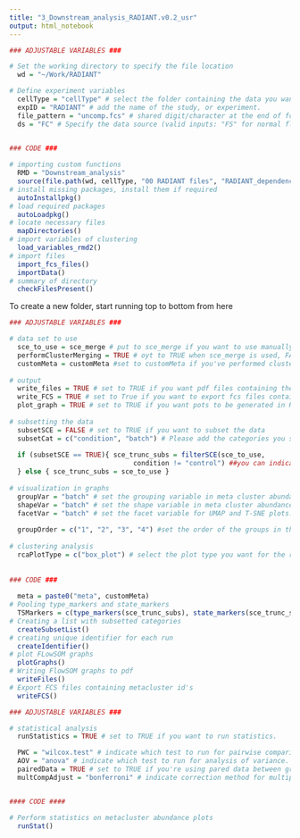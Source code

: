 ```yaml
---
title: "3_Downstream_analysis_RADIANT.v0.2_usr"
output: html_notebook
---
```


```r

### ADJUSTABLE VARIABLES ###

# Set the working directory to specify the file location
  wd = "~/Work/RADIANT" 

# Define experiment variables
  cellType = "cellType" # select the folder containing the data you want to analyse. Valid entries should match a folder name in wd specified above
  expID = "RADIANT" # add the name of the study, or experiment.
  file_pattern = "uncomp.fcs" # shared digit/character at the end of fcs files and fcs extension
  ds = "FC" # Specify the data source (valid inputs: "FS" for normal flow cytometry, "SFC" for spectral flow cytometry)

  
### CODE ###

# importing custom functions
  RMD = "Downstream_analysis"
  source(file.path(wd, cellType, "00 RADIANT files", "RADIANT_dependencies_usr_v0.2.R"))
# install missing packages, install them if required 
  autoInstallpkg()
# load required packages
  autoLoadpkg()
# locate necessary files
  mapDirectories()
# import variables of clustering
  load_variables_rmd2()
# import files
  import_fcs_files()
  importData()
# summary of directory
  checkFilesPresent()

```

To create a new folder, start running top to bottom from here
```r


### ADJUSTABLE VARIABLES ###

# data set to use
  sce_to_use = sce_merge # put to sce_merge if you want to use manually merged clusters, put to sce if you didn't perform manual merging 
  performClusterMerging = TRUE # oyt to TRUE when sce_merge is used, FALSE if sce is used
  customMeta = customMeta #set to customMeta if you've performed cluster merging. Otherwise set to any value (max equal to metClust in clustering RMD file chunk 3). FlowSOM clusters will be merged into customMeta amount of metaclusters
  
# output 
  write_files = TRUE # set to TRUE if you want pdf files containing the results to be written
  write_FCS = TRUE # set to True if you want to export fcs files containing flowSOM meta cluster id's
  plot_graph = TRUE # set to TRUE if you want pots to be generated in RStudio
  
# subsetting the data
  subsetSCE = FALSE # set to TRUE if you want to subset the data
  subsetCat = c("condition", "batch") # Please add the categories you subsetted for in this list (so e.g. "condition" , "Age_class"), valid entries are column names of metadata file.
  
  if (subsetSCE == TRUE){ sce_trunc_subs = filterSCE(sce_to_use, 
                               condition != "control") ##you can indicate how you want to subset here. Valid entries are metadata groups, dont alter other rows of this code but you can add lines
  } else { sce_trunc_subs = sce_to_use }
  
# visualization in graphs    
  groupVar = "batch" # set the grouping variable in meta cluster abundance plots. Valid entries are metadata groups
  shapeVar = "batch" # set the shape variable in meta cluster abundance plots. Valid entries are metadata groups
  facetVar = "batch" # set the facet variable for UMAP and T-SNE plots. Valid entries are metadata groups
  
  groupOrder = c("1", "2", "3", "4") #set the order of the groups in the abundance plots. Entries need to match items from the metadata group indicated at groupVar
  
# clustering analysis  
  rcaPlotType = c("box_plot") # select the plot type you want for the relative cluster abundance. Valid entries are "violin_plot", or "box_plot"
  
  
### CODE ###
  
  meta = paste0("meta", customMeta)
# Pooling type_markers and state_markers
  TSMarkers = c(type_markers(sce_trunc_subs), state_markers(sce_trunc_subs))
# Creating a list with subsetted categories
  createSubsetList()
# creating unique identifier for each run
  createIdentifier()
# plot FLowSOM graphs
  plotGraphs()
# Writing FlowSOM graphs to pdf
  writeFiles()
# Export FCS files containing metacluster id's
  writeFCS()  

```
```r

### ADJUSTABLE VARIABLES ###

# statistical analysis  
  runStatistics = TRUE # set to TRUE if you want to run statistics.

  PWC = "wilcox.test" # indicate which test to run for pairwise comparisons. Valid entries are "wilcox.test" and "t.test"
  AOV = "anova" # indicate which test to run for analysis of variance. Valid entries are "kruskal.test" and "anova". If pairedData is TRUE and AOV is not anova a friedman test will be performed
  pairedData = TRUE # set to TRUE if you're using pared data between groups indicated at groupVar
  multCompAdjust = "bonferroni" # indicate correction method for multiple comparisons. Valid entries are: "holm", "hochberg", "hommel", "bonferroni", "BH", "BY", "fdr"


#### CODE ####

# Perform statistics on metacluster abundance plots 
  runStat()
  

```
